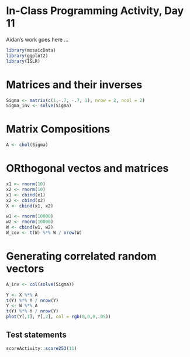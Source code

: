 # In-Class Programming Activity, Day 11

Aidan's work goes here ...

```r
library(mosaicData)
library(ggplot2)
library(ISLR)
```

# Matrices and their inverses

```r
Sigma <- matrix(c(1,-.7, -.7, 1), nrow = 2, ncol = 2)
Sigma_inv <- solve(Sigma)
```

# Matrix Compositions

```r
A <- chol(Sigma)
```

# ORthogonal vectos and matrices


```r
x1 <- rnorm(10)
x2 <- rnorm(10)
x1 <- cbind(x1)
x2 <- cbind(x2)
X <- cbind(x1, x2)
```

```r
w1 <- rnorm(10000)
w2 <- rnorm(10000)
W <- cbind(w1, w2)
W_cov <- t(W) %*% W / nrow(W)
```
# Generating correlated random vectors

```r
A_inv <- col(solve(Sigma))

Y <- X %*% A 
t(Y) %*% Y / nrow(Y)
Y <- W %*% A
t(Y) %*% Y / nrow(Y)
plot(Y[,1], Y[,2], col = rgb(0,0,0,.05))
```


## Test statements

```r
scoreActivity::score253(11)
```